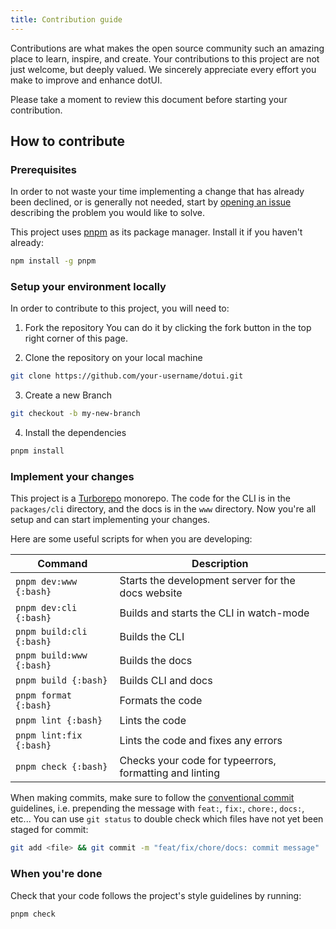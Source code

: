---
title: Contribution guide
---

Contributions are what makes the open source community such an amazing place to learn, inspire, and create. Your contributions to this project are not just welcome, but deeply valued. We sincerely appreciate every effort you make to improve and enhance dotUI.

Please take a moment to review this document before starting your contribution.

## How to contribute

### Prerequisites

In order to not waste your time implementing a change that has already been declined, or is generally not needed, start by [opening an issue](https://github.com/mehdibha/dotUI/issues/new/choose) describing the problem you would like to solve.

This project uses [pnpm](https://pnpm.io) as its package manager. Install it if you haven't already:

```bash
npm install -g pnpm
```

### Setup your environment locally

In order to contribute to this project, you will need to:

1. Fork the repository
   You can do it by clicking the fork button in the top right corner of this page.

2. Clone the repository on your local machine

```bash
git clone https://github.com/your-username/dotui.git
```

3. Create a new Branch

```bash
git checkout -b my-new-branch
```

4. Install the dependencies

```bash
pnpm install
```

### Implement your changes

This project is a [Turborepo](https://turborepo.org/) monorepo. The code for the CLI is in the `packages/cli` directory, and the docs is in the `www` directory. Now you're all setup and can start implementing your changes.

Here are some useful scripts for when you are developing:

| Command                  | Description                                             |
| ------------------------ | ------------------------------------------------------- |
| `pnpm dev:www {:bash}`   | Starts the development server for the docs website      |
| `pnpm dev:cli {:bash}`   | Builds and starts the CLI in watch-mode                 |
| `pnpm build:cli {:bash}` | Builds the CLI                                          |
| `pnpm build:www {:bash}` | Builds the docs                                         |
| `pnpm build {:bash}`     | Builds CLI and docs                                     |
| `pnpm format {:bash}`    | Formats the code                                        |
| `pnpm lint {:bash}`      | Lints the code                                          |
| `pnpm lint:fix {:bash}`  | Lints the code and fixes any errors                     |
| `pnpm check {:bash}`     | Checks your code for typeerrors, formatting and linting |

When making commits, make sure to follow the [conventional commit](https://www.conventionalcommits.org/en/v1.0.0/) guidelines, i.e. prepending the message with `feat:`, `fix:`, `chore:`, `docs:`, etc... You can use `git status` to double check which files have not yet been staged for commit:

```bash
git add <file> && git commit -m "feat/fix/chore/docs: commit message"
```

### When you're done

Check that your code follows the project's style guidelines by running:

```bash
pnpm check
```
